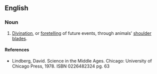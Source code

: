 ==English==
===Noun===
{{en-noun|-}}
# [[divination|Divination]], or [[foretelling]] of future events, through animals' [[shoulder blade]]s.

====References====
*Lindberg, David. Science in the Middle Ages. Chicago: University of Chicago Press, 1978. ISBN 0226482324 pg. 63